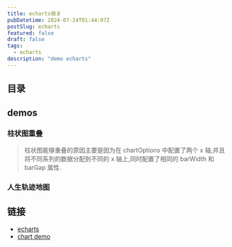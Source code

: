 ```yaml
---
title: echarts相关
pubDatetime: 2024-07-24T01:44:07Z
postSlug: echarts
featured: false
draft: false
tags:
  - echarts
description: "demo echarts"
---
```


## 目录

## demos

### 柱状图重叠

> 柱状图能够重叠的原因主要是因为在 chartOptions 中配置了两个 x 轴,并且将不同系列的数据分配到不同的 x 轴上,同时配置了相同的 barWidth 和 barGap 属性.


<OverLappingBar client:visible />

### 人生轨迹地图


<Map client:visible />

## 链接

- [echarts](https://echarts.apache.org/zh/index.html)
- [chart demo](https://madeapie.com/#/)
